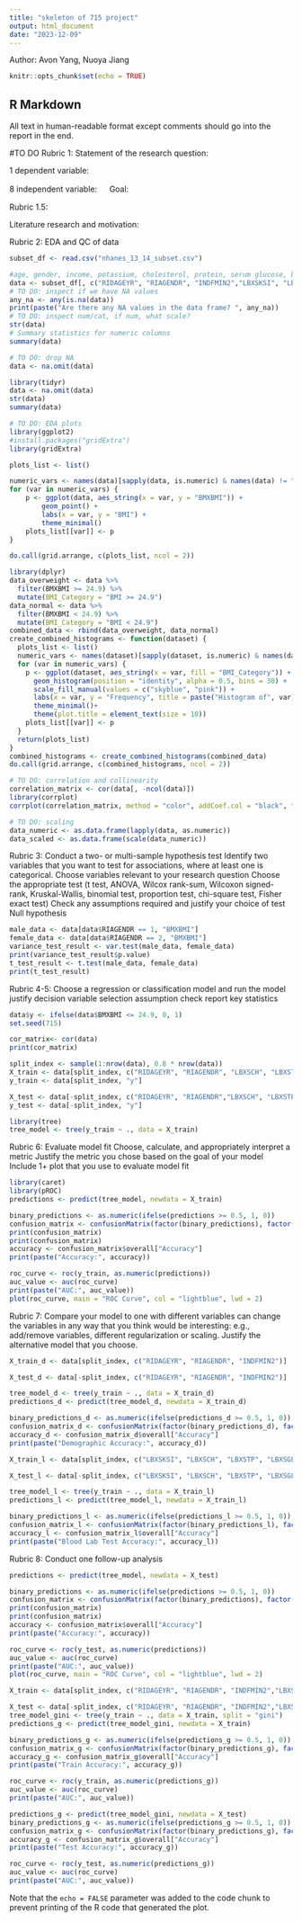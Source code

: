 ```yaml
---
title: "skeleton of 715 project"
output: html_document
date: "2023-12-09"
---
```

Author: Avon Yang, Nuoya Jiang
```r
knitr::opts_chunk$set(echo = TRUE)
```

## R Markdown

All text in human-readable format except comments should go into the report in the end.

#TO DO
Rubric 1: 
Statement of the research question:

1 dependent variable:

8 independent variable:
　 
Goal:

Rubric 1.5:

Literature research and motivation:

Rubric 2: EDA and QC of data
```r
subset_df <- read.csv("nhanes_13_14_subset.csv")

#age, gender, income, potassium, cholesterol, protein, serum glucose, blood sodium, bmi
data <- subset_df[, c("RIDAGEYR", "RIAGENDR", "INDFMIN2","LBXSKSI", "LBXSCH", "LBXSTP", "LBXSGL", "LBXSNASI","BMXBMI")]
# TO DO: inspect if we have NA values
any_na <- any(is.na(data))
print(paste("Are there any NA values in the data frame? ", any_na))
# TO DO: inspect num/cat, if num, what scale?
str(data)
# Summary statistics for numeric columns
summary(data)

# TO DO: drop NA
data <- na.omit(data)

library(tidyr)
data <- na.omit(data)
str(data)
summary(data)
```


```r
# TO DO: EDA plots
library(ggplot2)
#install.packages("gridExtra")
library(gridExtra)

plots_list <- list()

numeric_vars <- names(data)[sapply(data, is.numeric) & names(data) != "BMXBMI"]
for (var in numeric_vars) {
    p <- ggplot(data, aes_string(x = var, y = "BMXBMI")) + 
        geom_point() +
        labs(x = var, y = "BMI") +
        theme_minimal()
    plots_list[[var]] <- p
}

do.call(grid.arrange, c(plots_list, ncol = 2))

```

```r
library(dplyr)
data_overweight <- data %>% 
  filter(BMXBMI >= 24.9) %>% 
  mutate(BMI_Category = "BMI >= 24.9")
data_normal <- data %>% 
  filter(BMXBMI < 24.9) %>% 
  mutate(BMI_Category = "BMI < 24.9")
combined_data <- rbind(data_overweight, data_normal)
create_combined_histograms <- function(dataset) {
  plots_list <- list()
  numeric_vars <- names(dataset)[sapply(dataset, is.numeric) & names(dataset) != "BMXBMI"]
  for (var in numeric_vars) {
    p <- ggplot(dataset, aes_string(x = var, fill = "BMI_Category")) + 
      geom_histogram(position = "identity", alpha = 0.5, bins = 30) +
      scale_fill_manual(values = c("skyblue", "pink")) +
      labs(x = var, y = "Frequency", title = paste("Histogram of", var)) +
      theme_minimal()+
      theme(plot.title = element_text(size = 10)) 
    plots_list[[var]] <- p
  }
  return(plots_list)
}
combined_histograms <- create_combined_histograms(combined_data)
do.call(grid.arrange, c(combined_histograms, ncol = 2))
```

```r
# TO DO: correlation and collinearity
correlation_matrix <- cor(data[, -ncol(data)])
library(corrplot)
corrplot(correlation_matrix, method = "color", addCoef.col = "black", type = "upper", order = "hclust", tl.col="black", tl.srt=45)
```


```r
# TO DO: scaling
data_numeric <- as.data.frame(lapply(data, as.numeric))
data_scaled <- as.data.frame(scale(data_numeric))
```

Rubric 3: 
Conduct a two- or multi-sample hypothesis test
Identify two variables that you want to test for associations, where
at least one is categorical. Choose variables relevant to your
research question
Choose the appropriate test (t test, ANOVA, Wilcox rank-sum,
Wilcoxon signed-rank, Kruskal-Wallis, binomial test, proportion test,
chi-square test, Fisher exact test)
Check any assumptions required and justify your choice of test
Null hypothesis
```r
male_data <- data[data$RIAGENDR == 1, "BMXBMI"]
female_data <- data[data$RIAGENDR == 2, "BMXBMI"]
variance_test_result <- var.test(male_data, female_data)
print(variance_test_result$p.value)
t_test_result <- t.test(male_data, female_data)
print(t_test_result)
```

Rubric 4-5:
Choose a regression or classification model and run the model
justify decision
variable selection
assumption check
report key statistics
```r
data$y <- ifelse(data$BMXBMI <= 24.9, 0, 1)
set.seed(715)

cor_matrix<- cor(data)
print(cor_matrix)

split_index <- sample(1:nrow(data), 0.8 * nrow(data))
X_train <- data[split_index, c("RIDAGEYR", "RIAGENDR", "LBXSCH", "LBXSTP", "LBXSGL", "LBXSNASI")]
y_train <- data[split_index, "y"]

X_test <- data[-split_index, c("RIDAGEYR", "RIAGENDR","LBXSCH", "LBXSTP", "LBXSGL", "LBXSNASI")]
y_test <- data[-split_index, "y"]
```


```r
library(tree)
tree_model <- tree(y_train ~ ., data = X_train)


```

Rubric 6: 
Evaluate model fit
Choose, calculate, and appropriately interpret a metric
Justify the metric you chose based on the goal of your model
Include 1+ plot that you use to evaluate model fit
```r
library(caret)
library(pROC)
predictions <- predict(tree_model, newdata = X_train)

binary_predictions <- as.numeric(ifelse(predictions >= 0.5, 1, 0))
confusion_matrix <- confusionMatrix(factor(binary_predictions), factor(y_train))
print(confusion_matrix)
print(confusion_matrix)
accuracy <- confusion_matrix$overall["Accuracy"]
print(paste("Accuracy:", accuracy))

roc_curve <- roc(y_train, as.numeric(predictions))
auc_value <- auc(roc_curve)
print(paste("AUC:", auc_value))
plot(roc_curve, main = "ROC Curve", col = "lightblue", lwd = 2)
```

Rubric 7:
Compare your model to one with different variables
can change the variables in any way that you think would be
interesting: e.g., add/remove variables, different regularization or
scaling. Justify the alternative model that you choose.
```r
X_train_d <- data[split_index, c("RIDAGEYR", "RIAGENDR", "INDFMIN2")]

X_test_d <- data[-split_index, c("RIDAGEYR", "RIAGENDR", "INDFMIN2")]

tree_model_d <- tree(y_train ~ ., data = X_train_d)
predictions_d <- predict(tree_model_d, newdata = X_train_d)

binary_predictions_d <- as.numeric(ifelse(predictions_d >= 0.5, 1, 0))
confusion_matrix_d <- confusionMatrix(factor(binary_predictions_d), factor(y_train))
accuracy_d <- confusion_matrix_d$overall["Accuracy"]
print(paste("Demographic Accuracy:", accuracy_d))

X_train_l <- data[split_index, c("LBXSKSI", "LBXSCH", "LBXSTP", "LBXSGL", "LBXSNASI")]

X_test_l <- data[-split_index, c("LBXSKSI", "LBXSCH", "LBXSTP", "LBXSGL", "LBXSNASI")]

tree_model_l <- tree(y_train ~ ., data = X_train_l)
predictions_l <- predict(tree_model_l, newdata = X_train_l)

binary_predictions_l <- as.numeric(ifelse(predictions_l >= 0.5, 1, 0))
confusion_matrix_l <- confusionMatrix(factor(binary_predictions_l), factor(y_train))
accuracy_l <- confusion_matrix_l$overall["Accuracy"]
print(paste("Blood Lab Test Accuracy:", accuracy_l))
```

Rubric 8:
Conduct one follow-up analysis
```r
predictions <- predict(tree_model, newdata = X_test)

binary_predictions <- as.numeric(ifelse(predictions >= 0.5, 1, 0))
confusion_matrix <- confusionMatrix(factor(binary_predictions), factor(y_test))
print(confusion_matrix)
print(confusion_matrix)
accuracy <- confusion_matrix$overall["Accuracy"]
print(paste("Accuracy:", accuracy))

roc_curve <- roc(y_test, as.numeric(predictions))
auc_value <- auc(roc_curve)
print(paste("AUC:", auc_value))
plot(roc_curve, main = "ROC Curve", col = "lightblue", lwd = 2)
```


```r
X_train <- data[split_index, c("RIDAGEYR", "RIAGENDR", "INDFMIN2","LBXSKSI", "LBXSCH", "LBXSTP", "LBXSGL", "LBXSNASI")]

X_test <- data[-split_index, c("RIDAGEYR", "RIAGENDR", "INDFMIN2","LBXSKSI", "LBXSCH", "LBXSTP", "LBXSGL", "LBXSNASI")]
tree_model_gini <- tree(y_train ~ ., data = X_train, split = "gini")
predictions_g <- predict(tree_model_gini, newdata = X_train)

binary_predictions_g <- as.numeric(ifelse(predictions_g >= 0.5, 1, 0))
confusion_matrix_g <- confusionMatrix(factor(binary_predictions_g), factor(y_train))
accuracy_g <- confusion_matrix_g$overall["Accuracy"]
print(paste("Train Accuracy:", accuracy_g))

roc_curve <- roc(y_train, as.numeric(predictions_g))
auc_value <- auc(roc_curve)
print(paste("AUC:", auc_value))

predictions_g <- predict(tree_model_gini, newdata = X_test)
binary_predictions_g <- as.numeric(ifelse(predictions_g >= 0.5, 1, 0))
confusion_matrix_g <- confusionMatrix(factor(binary_predictions_g), factor(y_test))
accuracy_g <- confusion_matrix_g$overall["Accuracy"]
print(paste("Test Accuracy:", accuracy_g))

roc_curve <- roc(y_test, as.numeric(predictions_g))
auc_value <- auc(roc_curve)
print(paste("AUC:", auc_value))
```


Note that the `echo = FALSE` parameter was added to the code chunk to prevent printing of the R code that generated the plot.
